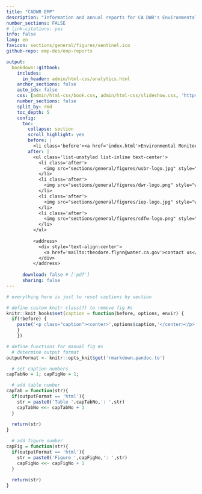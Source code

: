 ```yaml
--- 
title: "CADWR EMP"
description: "Information and annual reports for CA DWR's Environmental Monitoring Program."
number_sections: FALSE
# link-citations: yes
info: false
lang: en
favicon: sections/general/figures/sentinel.ico
github-repo: emp-des/emp-reports

output:
  bookdown::gitbook:
    includes:
      in_header: admin/html-css/analytics.html
    anchor_sections: false
    auto_ids: false
    css: [admin/html-css/book.css, admin/html-css/slideshow.css, 'https://use.fontawesome.com/releases/v5.14.0/css/all.css']
    number_sections: false
    split_by: rmd
    toc_depth: 5
    config:
      toc:
        collapse: section
        scroll_highlight: yes
        before: |
          <li class='before'><a href='index.html'>Environmental Monitoring Program</a></li>
        after: |
          <ul class='list-unstyled list-inline text-center'>
            <li class='after'>
              <img src="sections/general/figures/usbr-logo.jpg" style="width:50px; height:50px; padding:0px 0; display:block; margin: 0 auto;" alt="USBR logo">
            </li>
            <li class='after'>
              <img src="sections/general/figures/dwr-logo.png" style="width:50px; height:50px; padding:0px 0; display:block; margin: 0 auto;" alt="DWR logo">
            </li>
            <li class='after'>
              <img src="sections/general/figures/iep-logo.jpg" style="width:50px; height:50px; padding:0px 0; display:block; margin: 0 auto;" alt="IEP logo">
            </li>
            <li class='after'>
              <img src="sections/general/figures/cdfw-logo.png" style="width:50px; height:50px; padding:0px 0; display:block; margin: 0 auto;" alt="CDFW logo">
            </li>
          </ul>
        
          <address>
            <div style='text-align:center'>
              <a href='mailto:theodore.flynn@water.ca.gov'>contact us</a>
            </div>
          </address>
    
      download: false # ['pdf']
      sharing: false
---
```


```r
# everything here is just to reset captions by section

# define custom knitr class(?) to remove fig #s
knitr::knit_hooks$set(caption = function(before, options, envir) {
  if(!before) {
    paste('<p class="caption"><center>',options$caption,'</center></p>',sep='')
    }
    })

# define functions for manual fig #s
  # determine output format
outputFormat <- knitr::opts_knit$get('rmarkdown.pandoc.to')

  # set caption numbers
capTabNo = 1; capFigNo = 1;

  # add table number
capTab = function(str){
  if(outputFormat == 'html'){
    str = paste0('Table ',capTabNo,': ',str)
    capTabNo <<- capTabNo + 1
  }
  
  return(str)
}

  # add figure number
capFig = function(str){
  if(outputFormat == 'html'){
    str = paste0('Figure ',capFigNo,': ',str)
    capFigNo <<- capFigNo + 1
  }
  
  return(str)
}
```



